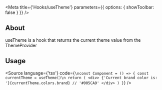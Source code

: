 
<Meta
    title={'Hooks/useTheme'}
    parameters={{
        options: {
            showToolbar: false
        }
    }}
/>

## About
useTheme is a hook that returns the current theme value from the ThemeProvider

## Usage
<Source
    language={'tsx'}
    code={`
\nconst Component = () => {
    const currentTheme = useTheme()\n
    return (
        <div>
            {'Current brand color is: '}{currentTheme.colors.brand} // '#005CA9'
        </div>
    )
}
`}
/>